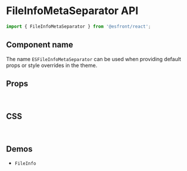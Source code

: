 
<Meta title="Components API/FileInfoMetaSeparator" />

# FileInfoMetaSeparator API

```js
import { FileInfoMetaSeparator } from '@esfront/react';
```

## Component name

The name `ESFileInfoMetaSeparator` can be used when providing default props or style overrides in the theme.

## Props

<TableInterface variant="props" name="FileInfoMetaSeparatorProps" />

<br />

## CSS

<TableInterface variant="css" name="FileInfoMetaSeparatorClasses" />

<br />

## Demos

<ul>
  <li>
    <LinkTo kind="components-FileInfo" story="demo">
      <code>FileInfo</code>
    </LinkTo>
  </li>
</ul>
